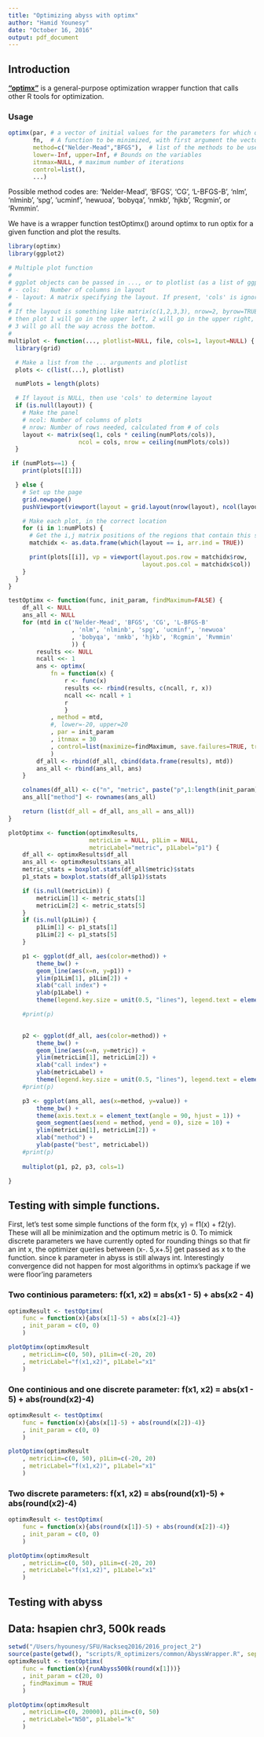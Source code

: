 ```yaml
---
title: "Optimizing abyss with optimx"
author: "Hamid Younesy"
date: "October 16, 2016"
output: pdf_document
---
```


## Introduction

**["optimx"](https://cran.r-project.org/web/packages/optimx/index.html)** is a 
general-purpose optimization wrapper function that calls other R tools for
optimization.

### Usage
```r
optimx(par, # a vector of initial values for the parameters for which optimal values are to be found. 
       fn,  # A function to be minimized, with first argument the vector of parameters
       method=c("Nelder-Mead","BFGS"),  # list of the methods to be used (can be more than one)
       lower=-Inf, upper=Inf, # Bounds on the variables
       itnmax=NULL, # maximum number of iterations
       control=list(),
       ...)
```

Possible method codes are: 'Nelder-Mead', 'BFGS', 'CG', 'L-BFGS-B',
'nlm', 'nlminb', 'spg', 'ucminf', 'newuoa', 'bobyqa', 'nmkb', 'hjkb', 'Rcgmin', or 'Rvmmin'.

We have is a wrapper function testOptimx() around optimx to run optix for a given function and
plot the results.

```r
library(optimx)
library(ggplot2)

# Multiple plot function
#
# ggplot objects can be passed in ..., or to plotlist (as a list of ggplot objects)
# - cols:   Number of columns in layout
# - layout: A matrix specifying the layout. If present, 'cols' is ignored.
#
# If the layout is something like matrix(c(1,2,3,3), nrow=2, byrow=TRUE),
# then plot 1 will go in the upper left, 2 will go in the upper right, and
# 3 will go all the way across the bottom.
#
multiplot <- function(..., plotlist=NULL, file, cols=1, layout=NULL) {
  library(grid)

  # Make a list from the ... arguments and plotlist
  plots <- c(list(...), plotlist)

  numPlots = length(plots)

  # If layout is NULL, then use 'cols' to determine layout
  if (is.null(layout)) {
    # Make the panel
    # ncol: Number of columns of plots
    # nrow: Number of rows needed, calculated from # of cols
    layout <- matrix(seq(1, cols * ceiling(numPlots/cols)),
                    ncol = cols, nrow = ceiling(numPlots/cols))
  }

 if (numPlots==1) {
    print(plots[[1]])

  } else {
    # Set up the page
    grid.newpage()
    pushViewport(viewport(layout = grid.layout(nrow(layout), ncol(layout))))

    # Make each plot, in the correct location
    for (i in 1:numPlots) {
      # Get the i,j matrix positions of the regions that contain this subplot
      matchidx <- as.data.frame(which(layout == i, arr.ind = TRUE))

      print(plots[[i]], vp = viewport(layout.pos.row = matchidx$row,
                                      layout.pos.col = matchidx$col))
    }
  }
}

testOptimx <- function(func, init_param, findMaximum=FALSE) {
    df_all <- NULL
    ans_all <- NULL
    for (mtd in c('Nelder-Mead', 'BFGS', 'CG', 'L-BFGS-B'
                  , 'nlm', 'nlminb', 'spg', 'ucminf', 'newuoa' 
                  , 'bobyqa', 'nmkb', 'hjkb', 'Rcgmin', 'Rvmmin'
                  )) {
        results <<- NULL
        ncall <<- 1
        ans <- optimx(
            fn = function(x) {
                r <- func(x)
                results <<- rbind(results, c(ncall, r, x))
                ncall <<- ncall + 1
                r
                }
            , method = mtd,
            #, lower=-20, upper=20
            , par = init_param
            , itnmax = 30
            , control=list(maximize=findMaximum, save.failures=TRUE, trace=0)
            )
        df_all <- rbind(df_all, cbind(data.frame(results), mtd))
        ans_all <- rbind(ans_all, ans)
    }

    colnames(df_all) <- c("n", "metric", paste("p",1:length(init_param), sep=""), "method")
    ans_all["method"] <- rownames(ans_all)

    return (list(df_all = df_all, ans_all = ans_all))
}

plotOptimx <- function(optimxResults, 
                       metricLim = NULL, p1Lim = NULL,
                       metricLabel="metric", p1Label="p1") {
    df_all <- optimxResults$df_all
    ans_all <- optimxResults$ans_all
    metric_stats = boxplot.stats(df_all$metric)$stats
    p1_stats = boxplot.stats(df_all$p1)$stats

    if (is.null(metricLim)) {
        metricLim[1] <- metric_stats[1]
        metricLim[2] <- metric_stats[5]
    }
    if (is.null(p1Lim)) {
        p1Lim[1] <- p1_stats[1]
        p1Lim[2] <- p1_stats[5]
    }

    p1 <- ggplot(df_all, aes(color=method)) +
        theme_bw() +
        geom_line(aes(x=n, y=p1)) +
        ylim(p1Lim[1], p1Lim[2]) +
        xlab("call index") +
        ylab(p1Label) +
        theme(legend.key.size = unit(0.5, "lines"), legend.text = element_text(size = rel(0.5)))

    #print(p)

    
    p2 <- ggplot(df_all, aes(color=method)) +
        theme_bw() +
        geom_line(aes(x=n, y=metric)) +
        ylim(metricLim[1], metricLim[2]) +
        xlab("call index") +
        ylab(metricLabel) +
        theme(legend.key.size = unit(0.5, "lines"), legend.text = element_text(size = rel(0.5)))
    #print(p)

    p3 <- ggplot(ans_all, aes(x=method, y=value)) +
        theme_bw() + 
        theme(axis.text.x = element_text(angle = 90, hjust = 1)) +
        geom_segment(aes(xend = method, yend = 0), size = 10) +
        ylim(metricLim[1], metricLim[2]) +
        xlab("method") +
        ylab(paste("best", metricLabel))
    #print(p)
    
    multiplot(p1, p2, p3, cols=1)

}
```

## Testing with simple functions.

First, let's test some simple functions of the form f(x, y) = f1(x) + f2(y).
These will all be minimization and the optimum metric is 0.
To mimick discrete parameters we have currently opted for rounding things so that fir an int x, the optimizer queries between (x-. 5,x+.5] get passed as x to the function. since k parameter in abyss is still always int. 
Interestingly convergence did not happen for most algorithms in optimx's package if we were floor'ing parameters

### Two continious parameters: f(x1, x2) = abs(x1 - 5) + abs(x2 - 4)

```r
optimxResult <- testOptimx(
    func = function(x){abs(x[1]-5) + abs(x[2]-4)}
    , init_param = c(0, 0)
    )

plotOptimx(optimxResult
    , metricLim=c(0, 50), p1Lim=c(-20, 20)
    , metricLabel="f(x1,x2)", p1Label="x1"
    )
```

### One continious and one discrete parameter: f(x1, x2) = abs(x1 - 5) + abs(round(x2)-4)

```r
optimxResult <- testOptimx(
    func = function(x){abs(x[1]-5) + abs(round(x[2])-4)}
    , init_param = c(0, 0)
    )

plotOptimx(optimxResult
    , metricLim=c(0, 50), p1Lim=c(-20, 20)
    , metricLabel="f(x1,x2)", p1Label="x1"
    )
```

### Two discrete parameters: f(x1, x2) = abs(round(x1)-5) + abs(round(x2)-4)

```r
optimxResult <- testOptimx(
    func = function(x){abs(round(x[1])-5) + abs(round(x[2])-4)}
    , init_param = c(0, 0)
    )

plotOptimx(optimxResult
    , metricLim=c(0, 50), p1Lim=c(-20, 20)
    , metricLabel="f(x1,x2)", p1Label="x1"
    )
```

## Testing with abyss
## Data: hsapien chr3, 500k reads
```r
setwd("/Users/hyounesy/SFU/Hackseq2016/2016_project_2")
source(paste(getwd(), "scripts/R_optimizers/common/AbyssWrapper.R", sep="/"))
optimxResult <- testOptimx(
    func = function(x){runAbyss500k(round(x[1]))}
    , init_param = c(20, 0)
    , findMaximum = TRUE 
    )

plotOptimx(optimxResult
    , metricLim=c(0, 20000), p1Lim=c(0, 50)
    , metricLabel="N50", p1Label="k"
    )
```



